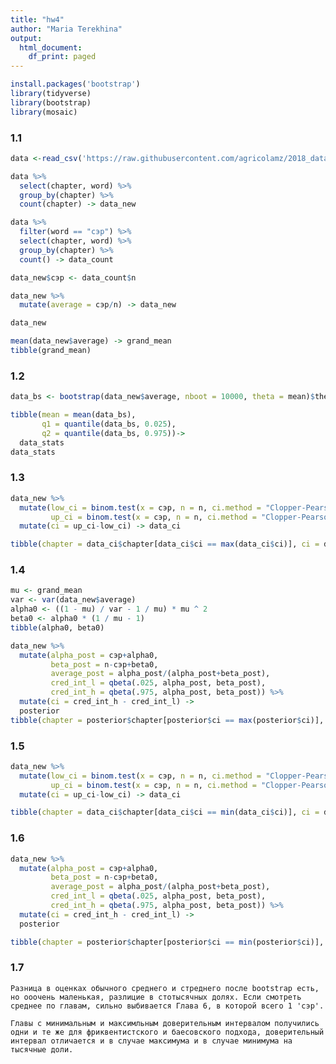 ---
title: "hw4"
author: "Maria Terekhina"
output: 
  html_document:
    df_print: paged
---

```{r, include=FALSE}
install.packages('bootstrap')
library(tidyverse)
library(bootstrap)
library(mosaic)
```

### 1.1
```{r}
data <-read_csv('https://raw.githubusercontent.com/agricolamz/2018_data_analysis_for_linguists/master/data/students/maria-terekhina/hw4_binomial_ci/hw4_wodehouse.csv')
```
```{r}
data %>% 
  select(chapter, word) %>% 
  group_by(chapter) %>% 
  count(chapter) -> data_new

data %>% 
  filter(word == "сэр") %>% 
  select(chapter, word) %>% 
  group_by(chapter) %>% 
  count() -> data_count

data_new$сэр <- data_count$n

data_new %>% 
  mutate(average = сэр/n) -> data_new

data_new
```
```{r}  
mean(data_new$average) -> grand_mean
tibble(grand_mean)
```
### 1.2
```{r}  
data_bs <- bootstrap(data_new$average, nboot = 10000, theta = mean)$thetastar

tibble(mean = mean(data_bs),
       q1 = quantile(data_bs, 0.025),
       q2 = quantile(data_bs, 0.975))->
  data_stats
data_stats
```
### 1.3
```{r}  
data_new %>% 
  mutate(low_ci = binom.test(x = сэр, n = n, ci.method = "Clopper-Pearson")$conf.int[1],
         up_ci = binom.test(x = сэр, n = n, ci.method = "Clopper-Pearson")$conf.int[2]) %>% 
  mutate(ci = up_ci-low_ci) -> data_ci

tibble(chapter = data_ci$chapter[data_ci$ci == max(data_ci$ci)], ci = data_ci$ci[data_ci$ci == max(data_ci$ci)])
```
### 1.4
```{r}  
mu <- grand_mean
var <- var(data_new$average)
alpha0 <- ((1 - mu) / var - 1 / mu) * mu ^ 2
beta0 <- alpha0 * (1 / mu - 1)
tibble(alpha0, beta0)
```
```{r}  
data_new %>% 
  mutate(alpha_post = сэр+alpha0,
         beta_post = n-сэр+beta0,
         average_post = alpha_post/(alpha_post+beta_post),
         cred_int_l = qbeta(.025, alpha_post, beta_post),
         cred_int_h = qbeta(.975, alpha_post, beta_post)) %>% 
  mutate(ci = cred_int_h - cred_int_l) ->
  posterior
tibble(chapter = posterior$chapter[posterior$ci == max(posterior$ci)], ci = posterior$ci[posterior$ci == max(posterior$ci)])
```
### 1.5
```{r}  
data_new %>% 
  mutate(low_ci = binom.test(x = сэр, n = n, ci.method = "Clopper-Pearson")$conf.int[1],
         up_ci = binom.test(x = сэр, n = n, ci.method = "Clopper-Pearson")$conf.int[2]) %>% 
  mutate(ci = up_ci-low_ci) -> data_ci

tibble(chapter = data_ci$chapter[data_ci$ci == min(data_ci$ci)], ci = data_ci$ci[data_ci$ci == min(data_ci$ci)])
```
### 1.6
```{r}
data_new %>% 
  mutate(alpha_post = сэр+alpha0,
         beta_post = n-сэр+beta0,
         average_post = alpha_post/(alpha_post+beta_post),
         cred_int_l = qbeta(.025, alpha_post, beta_post),
         cred_int_h = qbeta(.975, alpha_post, beta_post)) %>% 
  mutate(ci = cred_int_h - cred_int_l) ->
  posterior

tibble(chapter = posterior$chapter[posterior$ci == min(posterior$ci)], ci = posterior$ci[posterior$ci == min(posterior$ci)])
```
### 1.7
```
Разница в оценках обычного среднего и стреднего после bootstrap есть, но ооочень маленькая, разлицие в стотысячных долях. Если смотреть среднее по главам, сильно выбивается Глава 6, в которой всего 1 'сэр'. 

Главы с минимальным и максимльным доверительным интервалом получились одни и те же для фриквентистского и баесовского подхода, доверительный интервал отличается и в случае максимума и в случае минимума на тысячные доли.
```
